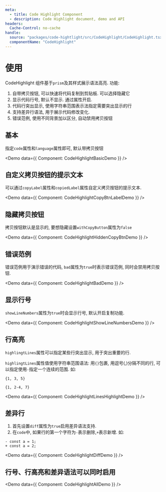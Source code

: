 ```yaml
---
meta:
  - title: Code Highlight Component
  - description: Code Highlight document, demo and API
headers:
  Cache-Control: no-cache
handle:
  source: "packages/code-hightlight/src/CodeHighlight/CodeHighlight.tsx"
  componentName: "CodeHighlight"
---
```



# 使用

CodeHighlight 组件基于`prism`及其样式展示语法高亮. 功能:

1. 自带拷贝按钮, 可以快速将代码复制到剪贴板. 可以选择隐藏它
2. 显示代码行号, 默认不显示. 通过属性开启.
3. 代码行突出显示, 使用字符串范围表示法指定需要突出显示的行
4. 支持差异行语法, 用于展示代码修改变化.
5. 错误范例, 使用不同背景加以区分, 自动禁用拷贝按钮

## 基本

指定`code`属性和`language`属性即可, 默认带拷贝按钮

<Demo data={{ Component: CodeHighlightBasicDemo }} />

## 自定义拷贝按钮的提示文本

可以通过`copyLabel`属性和`copiedLabel`属性自定义拷贝按钮的提示文本.

<Demo data={{ Component: CodeHighlightCopyBtnLabelDemo }} />

## 隐藏拷贝按钮

拷贝按钮默认是显示的, 要想隐藏设置`withCopyButton`属性为`false`

<Demo data={{ Component: CodeHighlightHiddenCopyBtnDemo }} />

## 错误范例

错误范例用于演示错误的代码, `bad`属性为`true`时表示错误范例, 同时会禁用拷贝按钮.

<Demo data={{ Component: CodeHighlightBadDemo }} />

## 显示行号

`showLineNumbers`属性为`true`时会显示行号, 默认开启复制功能.

<Demo data={{ Component: CodeHighlightShowLineNumbersDemo }} />

## 行高亮

`highlingtLines`属性可以指定某些行突出显示, 用于突出重要的行.

`highlingtLines`属性值使用字符串范围语法: 用`{}`包裹, 用逗号(,)分隔不同的行, 可以指定使用`-`指定一个连续的范围. 如:

```
{1, 3, 5}

{1, 2-4, 7}
```

<Demo data={{ Component: CodeHighlightLinesHighlightDemo }} />

## 差异行

1. 首先设置`diff`属性为`true`启用差异语法支持.
2. 在`code`中, 如果行的第一个字符为`-`表示删除,`+`表示新增. 如:

```
- const a = 1;
+ const a = 2;
```

<Demo data={{ Component: CodeHighlightDiffDemo }} />

## 行号、行高亮和差异语法可以同时启用

<Demo data={{ Component: CodeHighlightAllDemo }} />
